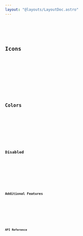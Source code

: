 ```yaml
---
layout: "@layouts/LayoutDoc.astro"
---
```




<Preview client:load>
  <Fragment slot="preview">
    <Example client:load />
  </Fragment>
  <Fragment slot="code">
    <Code code={ExampleRaw} lang="tsx" />
  </Fragment>
</Preview>

## Icons

<Preview client:load>
  <Fragment slot="preview">
    <ExampleIcons client:load />
  </Fragment>
  <Fragment slot="code">
    <Code code={ExampleIconsRaw} lang="svelte" />
  </Fragment>
</Preview>

## Colors

<Preview client:load>
  <Fragment slot="preview">
    <ExampleColors client:load />
  </Fragment>
  <Fragment slot="code">
    <Code code={ExampleColorsRaw} lang="svelte" />
  </Fragment>
</Preview>

## Disabled

<Preview client:load>
  <Fragment slot="preview">
    <ExampleDisabled client:load />
  </Fragment>
  <Fragment slot="code">
    <Code code={ExampleDisabledRaw} lang="svelte" />
  </Fragment>
</Preview>

## Additional Features

<Preview client:load>
  <Fragment slot="preview">
    <ExampleMisc client:load />
  </Fragment>
  <Fragment slot="code">
    <Code code={ExampleMiscRaw} lang="svelte" />
  </Fragment>
</Preview>

## API Reference

<ApiTable />
